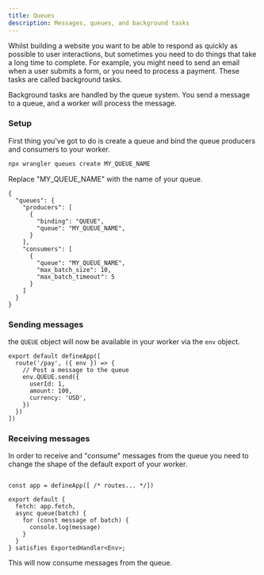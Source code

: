 ```yaml
---
title: Queues
description: Messages, queues, and background tasks
---
```


Whilst building a website you want to be able to respond as quickly as possible to user interactions, but sometimes you need to do things that take a long time to complete. For example, you might need to send an email when a user submits a form, or you need to process a payment. These tasks are called background tasks.

Background tasks are handled by the queue system. You send a message to a queue, and a worker will process the message.


### Setup

First thing you've got to do is create a queue and bind the queue producers and consumers to your worker.
```bash
npx wrangler queues create MY_QUEUE_NAME
```

Replace "MY_QUEUE_NAME" with the name of your queue.

```jsonc title="wrangler.jsonc"
{
  "queues": {
    "producers": [
      {
        "binding": "QUEUE",
        "queue": "MY_QUEUE_NAME",
      }
    ],
    "consumers": [
      {
        "queue": "MY_QUEUE_NAME",
        "max_batch_size": 10,
        "max_batch_timeout": 5
      }
    ]
  }
}
```

### Sending messages

the `QUEUE` object will now be available in your worker via the `env` object.

```tsx title="src/worker.tsx"
export default defineApp([
  route('/pay', ({ env }) => {
    // Post a message to the queue
    env.QUEUE.send({
      userId: 1,
      amount: 100,
      currency: 'USD',
    })
  })
])
```

### Receiving messages

In order to receive and "consume" messages from the queue you need to change the shape of the default export
of your worker.

```tsx title="src/worker.tsx"

const app = defineApp([ /* routes... */])

export default {
  fetch: app.fetch,
  async queue(batch) {
    for (const message of batch) {
      console.log(message)
    }
  }
} satisfies ExportedHandler<Env>;
```

This will now consume messages from the queue.
